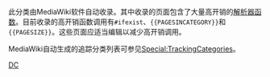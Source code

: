 {{polluted category}}
{{bots|deny=BotMultichill}}
{{tracking category|hidden=yes}}

此分类由MediaWiki软件自动收录。其中收录的页面包含了大量高开销的[[Wikipedia:模板限制#高开销解析函数数量（Expensive_parser_function_calls）|解析器函数]]。目前收录的高开销函数调用有<code>#ifexist</code>、<code><nowiki>{{PAGESINCATEGORY}}</nowiki></code>和<code><nowiki>{{PAGESIZE}}</nowiki></code>。这些页面应适当编辑以减少高开销调用。

MediaWiki自动生成的追踪分类列表可参见[[Special:TrackingCategories|Special:TrackingCategories]]。

[[Category:维基百科维护|DC]]